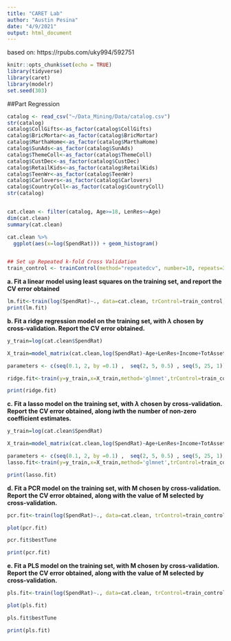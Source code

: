 ```yaml
---
title: "CARET Lab"
author: "Austin Pesina"
date: "4/9/2021"
output: html_document
---
```

based on: https://rpubs.com/uky994/592751

```r
knitr::opts_chunk$set(echo = TRUE)
library(tidyverse)
library(caret)
library(modelr)
set.seed(303)
```

##Part Regression

```r
catalog <- read_csv("~/Data_Mining/Data/catalog.csv")
str(catalog)
catalog$CollGifts<-as_factor(catalog$CollGifts)
catalog$BricMortar<-as_factor(catalog$BricMortar)
catalog$MarthaHome<-as_factor(catalog$MarthaHome)
catalog$SunAds<-as_factor(catalog$SunAds)
catalog$ThemeColl<-as_factor(catalog$ThemeColl)
catalog$CustDec<-as_factor(catalog$CustDec)
catalog$RetailKids<-as_factor(catalog$RetailKids)
catalog$TeenWr<-as_factor(catalog$TeenWr)
catalog$Carlovers<-as_factor(catalog$Carlovers)
catalog$CountryColl<-as_factor(catalog$CountryColl)
str(catalog)


cat.clean <- filter(catalog, Age>=18, LenRes<=Age)
dim(cat.clean)
summary(cat.clean)

cat.clean %>%
  ggplot(aes(x=log(SpendRat))) + geom_histogram()


## Set up Repeated k-fold Cross Validation
train_control <- trainControl(method="repeatedcv", number=10, repeats=3)
```

**a. Fit a linear model using least squares on the training set, and report the CV error obtained**

```r
lm.fit<-train(log(SpendRat)~., data=cat.clean, trControl=train_control,method='lm')
print(lm.fit)
```

**b. Fit a ridge regression model on the training set, with $\lambda$ chosen by cross-validation. Report the CV error obtained.**

```r
y_train=log(cat.clean$SpendRat)

X_train=model_matrix(cat.clean,log(SpendRat)~Age+LenRes+Income+TotAsset+SecAssets+ShortLiq+LongLiq+WlthIdx+SpendVol+SpenVel+CollGifts+BricMortar+MarthaHome+SunAds+ThemeColl+CustDec+RetailKids+TeenWr+Carlovers+CountryColl)

parameters <- c(seq(0.1, 2, by =0.1) ,  seq(2, 5, 0.5) , seq(5, 25, 1))

ridge.fit<-train(y=y_train,x=X_train,method='glmnet',trControl=train_control,tuneGrid=expand.grid(alpha=0,lambda = parameters))

print(ridge.fit)
```

**c. Fit a lasso model on the training set, with $\lambda$ chosen by cross-validation. Report the CV error obtained, along iwth the number of non-zero coefficient estimates.**

```r
y_train=log(cat.clean$SpendRat)

X_train=model_matrix(cat.clean,log(SpendRat)~Age+LenRes+Income+TotAsset+SecAssets+ShortLiq+LongLiq+WlthIdx+SpendVol+SpenVel+CollGifts+BricMortar+MarthaHome+SunAds+ThemeColl+CustDec+RetailKids+TeenWr+Carlovers+CountryColl)

parameters <- c(seq(0.1, 2, by =0.1) ,  seq(2, 5, 0.5) , seq(5, 25, 1))
lasso.fit<-train(y=y_train,x=X_train,method='glmnet',trControl=train_control,tuneGrid=expand.grid(alpha=1,lambda = parameters))

print(lasso.fit)
```

**d. Fit a PCR model on the training set, with M chosen by cross-validation. Report the CV error obtained, along with the value of M selected by cross-validation.**

```r
pcr.fit<-train(log(SpendRat)~., data=cat.clean, trControl=train_control,tuneLength=ncol(cat.clean),method='pcr')

plot(pcr.fit)

pcr.fit$bestTune

print(pcr.fit)
```

**e. Fit a PLS model on the training set, with M chosen by cross-validation. Report the CV error obtained, along with the value of M selected by cross-validation.**

```r
pls.fit<-train(log(SpendRat)~., data=cat.clean, trControl=train_control,tuneLength=ncol(cat.clean),method='pls')

plot(pls.fit)

pls.fit$bestTune

print(pls.fit)
```